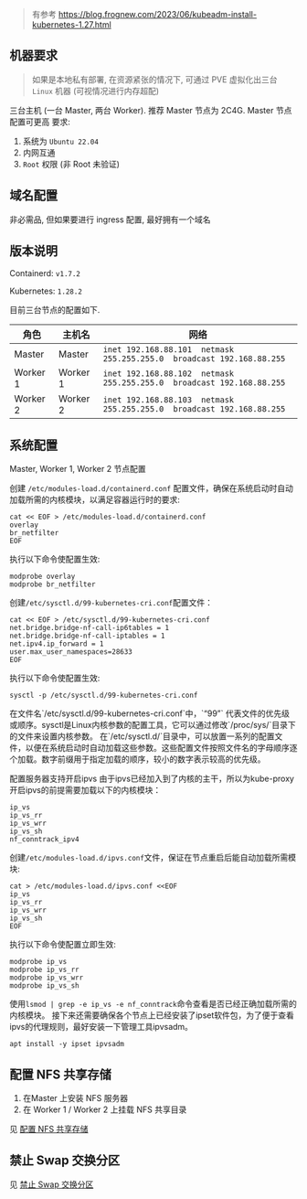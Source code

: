 
> 有参考 https://blog.frognew.com/2023/06/kubeadm-install-kubernetes-1.27.html


## 机器要求
> 如果是本地私有部署, 在资源紧张的情况下, 可通过 PVE 虚拟化出三台 `Linux` 机器 (可视情况进行内存超配)

三台主机 (一台 Master, 两台 Worker). 推荐 Master 节点为 2C4G. Master 节点配置可更高
要求:
1. 系统为 `Ubuntu 22.04`
2. 内网互通
3. `Root` 权限 (非 Root 未验证)


## 域名配置
非必需品, 但如果要进行 ingress 配置, 最好拥有一个域名

## 版本说明

Containerd: `v1.7.2`

Kubernetes: `1.28.2`


目前三台节点的配置如下.

| 角色 | 主机名 |  网络   |
| ---- | ---- | ------- |
|  Master     |  Master  |   `inet 192.168.88.101  netmask 255.255.255.0  broadcast 192.168.88.255` |
|  Worker 1   |  Worker 1  |   `inet 192.168.88.102  netmask 255.255.255.0  broadcast 192.168.88.255`   |
|  Worker 2   |  Worker 2  |   `inet 192.168.88.103  netmask 255.255.255.0  broadcast 192.168.88.255`   |



## 系统配置

<Callout type="warning" emoji="⚠️">
    Master, Worker 1, Worker 2 节点配置
</Callout>

创建 `/etc/modules-load.d/containerd.conf` 配置文件，确保在系统启动时自动加载所需的内核模块，以满足容器运行时的要求:

```
cat << EOF > /etc/modules-load.d/containerd.conf
overlay
br_netfilter
EOF
```

执行以下命令使配置生效:
```
modprobe overlay
modprobe br_netfilter
```

创建`/etc/sysctl.d/99-kubernetes-cri.conf`配置文件：

```
cat << EOF > /etc/sysctl.d/99-kubernetes-cri.conf
net.bridge.bridge-nf-call-ip6tables = 1
net.bridge.bridge-nf-call-iptables = 1
net.ipv4.ip_forward = 1
user.max_user_namespaces=28633
EOF
```
执行以下命令使配置生效:

```
sysctl -p /etc/sysctl.d/99-kubernetes-cri.conf
```
<Callout type="warning" emoji="⚠️">
    在文件名`/etc/sysctl.d/99-kubernetes-cri.conf`中，`“99”` 代表文件的优先级或顺序。sysctl是Linux内核参数的配置工具，它可以通过修改`/proc/sys/`目录下的文件来设置内核参数。
    在`/etc/sysctl.d/`目录中，可以放置一系列的配置文件，以便在系统启动时自动加载这些参数。这些配置文件按照文件名的字母顺序逐个加载。数字前缀用于指定加载的顺序，较小的数字表示较高的优先级。
</Callout>

配置服务器支持开启ipvs
由于ipvs已经加入到了内核的主干，所以为kube-proxy开启ipvs的前提需要加载以下的内核模块：

```
ip_vs
ip_vs_rr
ip_vs_wrr
ip_vs_sh
nf_conntrack_ipv4
```
创建`/etc/modules-load.d/ipvs.conf`文件，保证在节点重启后能自动加载所需模块:
```
cat > /etc/modules-load.d/ipvs.conf <<EOF
ip_vs
ip_vs_rr
ip_vs_wrr
ip_vs_sh
EOF
```

执行以下命令使配置立即生效:

```
modprobe ip_vs
modprobe ip_vs_rr
modprobe ip_vs_wrr
modprobe ip_vs_sh
```
使用`lsmod | grep -e ip_vs -e nf_conntrack`命令查看是否已经正确加载所需的内核模块。
接下来还需要确保各个节点上已经安装了ipset软件包，为了便于查看ipvs的代理规则，最好安装一下管理工具ipvsadm。

```
apt install -y ipset ipvsadm
```



## 配置 NFS 共享存储

1. 在Master 上安装 NFS 服务器
2. 在 Worker 1 / Worker 2 上挂载 NFS 共享目录

见 [配置 NFS 共享存储](/cloud-native/install-k8s/install-nfs)

## 禁止 Swap 交换分区

见 [禁止 Swap 交换分区](/cloud-native/install-k8s/disable-swap)




